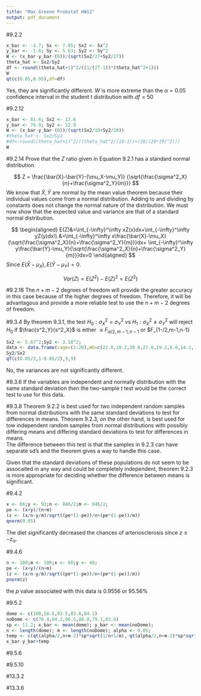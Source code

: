 ```yaml
---
title: "Max Greene Probstat HW12"
output: pdf_document
---
```


#9.2.2 
```r
x_bar <- -4.7; Sx <- 7.05; Sx2 <- Sx^2
y_bar <- -1.6; Sy <- 5.63; Sy2 <- Sy^2
W <- (x_bar-y_bar-(0))/(sqrt(Sx2/27+Sy2/27))
theta_hat <- Sx2/Sy2
df <- round((theta_hat+1)^2/((1/(27-1))*(theta_hat^2+1)))
W
qt(c(0.05,0.95),df=df)
```
Yes, they are significantly different. $W$ is more extreme than the $\alpha = 0.05$ confidence interval in the student t distribution with $df=50$

#9.2.12 
```r
x_bar <- 81.6; Sx2 <- 17.6
y_bar <- 79.9; Sy2 <- 22.9
W <- (x_bar-y_bar-(0))/(sqrt(Sx2/10+Sy2/20))
#theta_hat <- Sx2/Sy2
#df<-round((theta_hat+1)^2/((theta_hat^2/(10-1))+(20/(20*19)^2)))
W
```

#9.2.14 
Prove that the $Z$ ratio given in Equation 9.2.1 has a standard normal distribution. 

$$
Z = \frac{\bar{X}-\bar{Y}-(\mu_X-\mu_Y)}
{\sqrt{\frac{\sigma^2_X}{n}+\frac{\sigma^2_Y}{m}}}
$$
We know that $\bar{X}, \bar{Y}$ are normal by the mean value theorem because their individual values come from a normal distribution. Adding to and dividing by constants does not change the normal nature of the distribution. We must now show that the expected value and variance are that of a standard normal distribution.

$$
\begin{aligned}
E(Z)&=\int_{-\infty}^\infty xZ(x)dx+\int_{-\infty}^\infty yZ(y)dx\\
&=\int_{-\infty}^\infty x\frac{\bar{X}-\mu_X}{\sqrt{\frac{\sigma^2_X}{n}+\frac{\sigma^2_Y}{m}}}dx+
\int_{-\infty}^\infty y\frac{\bar{Y}-\mu_Y}{\sqrt{\frac{\sigma^2_X}{n}+\frac{\sigma^2_Y}{m}}}dx=0
\end{aligned}
$$
Since $E(\bar{X}-\mu_X),E(\bar{Y}-\mu_Y)=0$.

$$
Var(Z)=E(Z^2)-E(Z)^2=E(Z^2)
$$

#9.2.18
The $n+m-2$ degrees of freedom will provide the greater accuracy in this case because of the higher degrees of freedom. Therefore, it will be advantagous and provide a more reliable test to use the $n+m-2$ degrees of freedom.

#9.3.4
By theorem 9.3.1, the test $H_0: \sigma^2_X=\sigma^2_Y$ vs $H_1: \sigma^2_X \neq \sigma^2_Y$ will reject $H_0$ if $\frac{s^2_Y}{s^2_X}$ is either $\leq F_{\alpha/2,m-1,n-1}$ or $\geq F_{1-\alpha/2,m-1,n-1}

```r
Sx2 <- 5.67^2;Sy2 <- 3.18^2;
data <- data.frame(cage=(1:20),WG=c(22.8,10.2,20.8,27.0,19.2,9.0,14.2,19.8,14.5,14.8,23.5,31.0,19.5,26.2,26.5,25.2,24.5,23.8,27.8,22.0))
Sy2/Sx2
qf(c(0.05/2,1-0.05/2),9,9)
```
No, the variances are not significantly different.

#9.3.6
If the variables are independent and normally distribution with the same standard deviation then the two-sample $t$ test would be the correct test to use for this data.

#9.3.8
Theorem 9.2.2 is best used for two independent random samples from normal distributions with the same standard deviations to test for differences in means. Theorem 9.2.3, on the other hand, is best used for tow independent random samples from normal distributions with possibly differing means and differing standard deviations to test for differences in means.  
The difference between this test is that the samples in 9.2.3 can have separate sd's and the theorem gives a way to handle this case. 

Given that the standard deviations of these populations do not seem to be assocaited in any way and could be completely independent, theorem 9.2.3 is more appropriate for deciding whether the difference between means is significant.

#9.4.2
```r
x <- 66;y <- 93;n <- 846/2;m <- 846/2;
pe <- (x+y)/(n+m)
(z <- (x/n-y/m)/sqrt((pe*(1-pe))/n+(pe*(1-pe))/m))
qnorm(0.05)
```
The diet significantly decreased the chances of arteriosclerosis since $z \leq -z_\alpha$.

#9.4.6
```r
n <- 100;m <- 100;x <- 60;y <- 48;
pe <- (x+y)/(n+m)
(z <- (x/n-y/m)/sqrt((pe*(1-pe))/n+(pe*(1-pe))/m))
pnorm(z)
```
the $p$ value associated with this data is $0.9556$ or $95.56$%

#9.5.2 
```r
dome <- c(100,58.6,93.5,83.6,84.1)
noDome <- c(76.4,84.2,96.5,88.8,79.1,83.6)
sp <- 11.2; x_bar <- mean(dome); y_bar <- mean(noDome);
n <- length(dome); m <- length(noDome); alpha <- 0.05;
temp <- c(qt(alpha/2,n+m-2)*sp*sqrt(1/n+1/m),-qt(alpha/2,n+m-2)*sp*sqrt(1/n+1/m))
x_bar-y_bar+temp
```

#9.5.6 


#9.5.10 


#13.3.2 


#13.3.6

